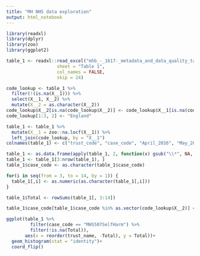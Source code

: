 ```yaml
---
title: "MH NHS data exploration"
output: html_notebook
---
```




```r
library(readxl)
library(dplyr)
library(zoo)
library(ggplot2)
```


```r
table_1 <- readxl::read_excel("mhb_-_1617-_metadata_and_data_quality_tables.xlsx",
                   sheet = "Table 1",
                   col_names = FALSE, 
                   skip = 24) 

code_lookup <- table_1 %>%
  filter(!(is.na(X__1))) %>%
  select(X__1, X__2) %>%
  mutate(X__2 = as.character(X__2))
code_lookup$X__2[is.na(code_lookup$X__2)] <- code_lookup$X__1[is.na(code_lookup$X__2)]
code_lookup[1:3, 2] <- "England"

table_1 <- table_1 %>%
  mutate(X__1 = zoo::na.locf(X__1)) %>%
  left_join(code_lookup, by = "X__1") 
colnames(table_1) <- c("trust_code", "case_code", "April_2016", "May_2016", "June_2016", "July_2016", "August_2016", "September_2016", "October_2016", "November_2016", "December_2016", "January_2017", "February_2017", "March_2017", "trust_name")

table_1 <- as.data.frame(apply(table_1, 2, function(x) gsub("\\*", NA, x)))
table_1 <- table_1[3:nrow(table_1), ]
table_1$case_code <- as.character(table_1$case_code)

for(i in seq(from = 3, to = 14, by = 1)) {
  table_1[,i] <- as.numeric(as.character(table_1[,i]))
}

table_1$Total <- rowSums(table_1[, 3:14])

table_1$case_code[table_1$case_code %in% as.vector(code_lookup$X__2)] <- "Total"
```




```r
ggplot(table_1 %>% 
         filter(case_code == "MHS507SelfHarm") %>% 
         filter(!is.na(Total)), 
       aes(x = reorder(trust_name, -Total), y = Total))+
  geom_histogram(stat = "identity")+
  coord_flip()
```

